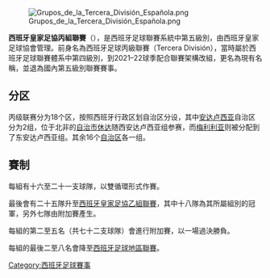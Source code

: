 {{Unreferenced|time=2014-12-18}}
{{noteTA
|G1=laliga
|G2=Football
}}
{{足球聯賽資料
| name                 = 西班牙皇家足協丙組聯賽
| another_name         = Cuarta división
| image                = 
| pixels               = 
| country              = 西班牙
| confed               = [[歐洲足球協會聯盟|UEFA]]（[[歐洲|歐洲]]）
| founded              = {{start date|1929}}
| divisions            = 4
| teams                = 320（每組16-21队）
| promotion            = [[西班牙皇家足協乙組聯賽|西班牙皇家足協乙組聯賽]]
| relegation           = [[西班牙足球地區聯賽|西班牙足球地區聯賽]]
| level                = 5
| domestic_cup         = [[西班牙國王盃|西班牙國王盃]]、[[西班牙足協盃|西班牙足協盃]]
| international_cup    = [[欧足联欧洲联赛|欧洲联赛]]（通过取得[[西班牙国王杯|国王杯]]冠军）
| season               = 
| champions            = 
| most_successful_club = 
| no_of_titles         = 
| website              = {{Official website|http://www.rfef.es/}}
| current              = 
}}

[[File:Grupos_de_la_Tercera_División_Española.png|thumb]]

'''西班牙皇家足協丙組聯賽'''（{{lang-es|'''Tercera División RFEF'''}}），是西班牙足球聯賽系統中第五級別，由西班牙皇家足球協會管理。前身名為西班牙足球丙級聯賽（Tercera División），當時屬於西班牙足球聯賽體系中第四級別，到2021–22球季配合聯賽架構改組，更名為現有名稱，並退為國內第五級別聯賽賽事。

==分区==

丙级联赛分为18个区，按照西班牙行政区划自治区分设，其中[[安达卢西亚|安达卢西亚]]自治区分为2组，位于北非的[[自治市|自治市]][[休达|休达]]随西安达卢西亚组参赛，而[[梅利利亚|梅利利亚]]则被分配到了东安达卢西亚组。其余16个[[西班牙自治区|自治区]]各一组。

==賽制==

每組有十六至二十一支球隊，以雙循環形式作賽。

最後會有二十五隊升至[[西班牙皇家足協乙組聯賽|西班牙皇家足協乙組聯賽]]，其中十八隊為其所屬組別的冠軍，另外七隊由附加賽產生。

每組的第二至五名（共七十二支球隊）會進行附加賽，以一場過決勝負。

每組的最後二至八名會降至[[西班牙足球地區聯賽|西班牙足球地區聯賽]]。

{{Soccer-stub}}
{{西班牙足球架构}}

[[Category:西班牙足球賽事|Category:西班牙足球賽事]]